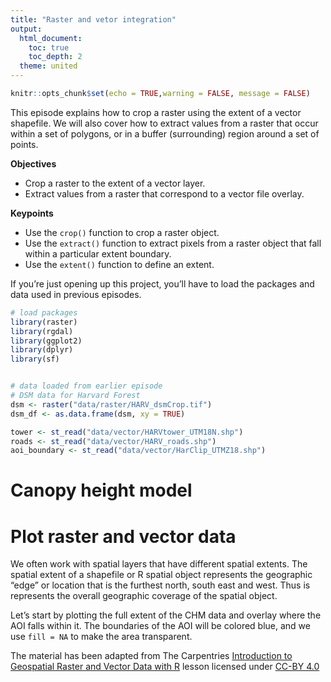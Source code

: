 ```yaml
---
title: "Raster and vetor integration"
output:
  html_document:
    toc: true
    toc_depth: 2
  theme: united
---
```


```r
knitr::opts_chunk$set(echo = TRUE,warning = FALSE, message = FALSE)
```


This episode explains how to crop a raster using the extent of a vector
shapefile. We will also cover how to extract values from a raster that occur
within a set of polygons, or in a buffer (surrounding) region around a set of
points.


**Objectives**

- Crop a raster to the extent of a vector layer.
- Extract values from a raster that correspond to a vector file overlay.

**Keypoints**

- Use the `crop()` function to crop a raster object.
- Use the `extract()` function to extract pixels from a raster object that fall within a particular extent boundary.
- Use the `extent()` function to define an extent.

If you're just opening up this project, you'll have to load the packages and data used in previous episodes. 
```r

# load packages 
library(raster)
library(rgdal)
library(ggplot2)
library(dplyr)
library(sf)


# data loaded from earlier episode
# DSM data for Harvard Forest
dsm <- raster("data/raster/HARV_dsmCrop.tif")
dsm_df <- as.data.frame(dsm, xy = TRUE)

tower <- st_read("data/vector/HARVtower_UTM18N.shp")
roads <- st_read("data/vector/HARV_roads.shp")
aoi_boundary <- st_read("data/vector/HarClip_UTMZ18.shp")
```

# Canopy height model


# Plot raster and vector data

We often work with spatial layers that have different spatial extents. The
spatial extent of a shapefile or R spatial object represents the geographic
"edge" or location that is the furthest north, south east and west. Thus is
represents the overall geographic coverage of the spatial object.

Let's start by plotting the full extent of the CHM data and overlay where the AOI falls within it. The boundaries of the AOI will be colored blue, and we use `fill = NA` to make the area transparent.




The material has been adapted from The Carpentries [Introduction to Geospatial Raster and Vector Data with R](https://datacarpentry.org/r-raster-vector-geospatial/01-raster-structure/index.html) lesson licensed under [CC-BY 4.0](https://creativecommons.org/licenses/by/4.0/)
